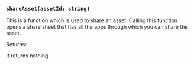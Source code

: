 ### `shareAsset(assetId: string)`

This is a function which is used to share an asset.
Calling this function opens a share sheet that has all the apps through which you can share the asset.

<p className='returns'>Returns:</p>

It returns nothing
